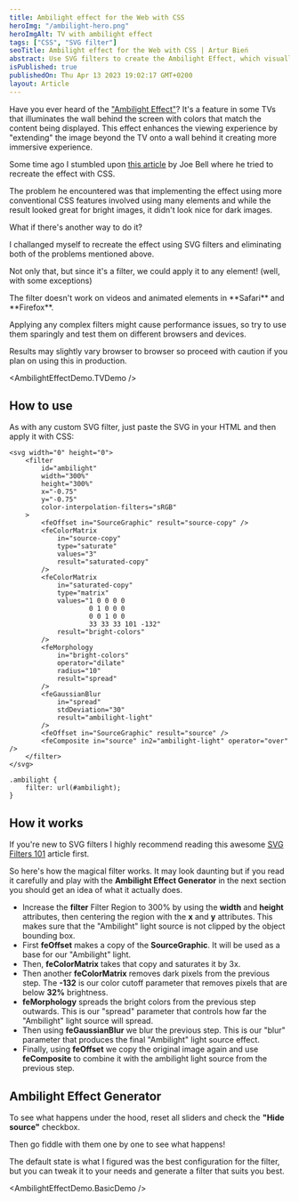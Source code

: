 ```yaml
---
title: Ambilight effect for the Web with CSS
heroImg: "/ambilight-hero.png"
heroImgAlt: TV with ambilight effect
tags: ["CSS", "SVG filter"]
seoTitle: Ambilight effect for the Web with CSS | Artur Bień
abstract: Use SVG filters to create the Ambilight Effect, which visually extends an element by illuminating area behind it.
isPublished: true
publishedOn: Thu Apr 13 2023 19:02:17 GMT+0200
layout: Article
---
```


Have you ever heard of the ["Ambilight Effect"](https://www.youtube.com/watch?v=FZE5I-GcVVM)?
It's a feature in some TVs that illuminates the wall behind the screen with
colors that match the content being displayed.
This effect enhances the viewing experience by "extending" the image beyond the
TV onto a wall behind it creating more immersive experience.

Some time ago I stumbled upon [this article](https://joebell.co.uk/craft/bias-lighting)
by Joe Bell where he tried to recreate the effect with CSS.

The problem he encountered was that implementing the effect using more
conventional CSS features involved using many elements and while
the result looked great for bright images, it didn't look nice for dark images.

What if there's another way to do it?

I challanged myself to recreate the effect using SVG filters
and eliminating both of the problems mentioned above.

Not only that, but since it's a filter, we could apply it to any element! (well, with some exceptions)

<Warning>
The filter doesn't work on videos and animated elements in **Safari** and **Firefox**.

Applying any complex filters might cause performance issues, so
try to use them sparingly and test them on different browsers and devices.

Results may slightly vary browser to browser so proceed with caution if you plan on using
this in production.

</Warning>

<AmbilightEffectDemo.TVDemo />

## How to use

As with any custom SVG filter, just paste the SVG in your HTML and then
apply it with CSS:

```
<svg width="0" height="0">
    <filter
        id="ambilight"
        width="300%"
        height="300%"
        x="-0.75"
        y="-0.75"
        color-interpolation-filters="sRGB"
    >
        <feOffset in="SourceGraphic" result="source-copy" />
        <feColorMatrix
            in="source-copy"
            type="saturate"
            values="3"
            result="saturated-copy"
        />
        <feColorMatrix
            in="saturated-copy"
            type="matrix"
            values="1 0 0 0 0
                    0 1 0 0 0
                    0 0 1 0 0
                    33 33 33 101 -132"
            result="bright-colors"
        />
        <feMorphology
            in="bright-colors"
            operator="dilate"
            radius="10"
            result="spread"
        />
        <feGaussianBlur
            in="spread"
            stdDeviation="30"
            result="ambilight-light"
        />
        <feOffset in="SourceGraphic" result="source" />
        <feComposite in="source" in2="ambilight-light" operator="over" />
    </filter>
</svg>
```

```
.ambilight {
    filter: url(#ambilight);
}
```

## How it works

If you're new to SVG filters I highly recommend reading this awesome
[SVG Filters 101](https://tympanus.net/codrops/2019/01/15/svg-filters-101/)
article first.

So here's how the magical filter works.
It may look daunting but if you read it carefully
and play with the **Ambilight Effect Generator** in the next section you should
get an idea of what it actually does.

- Increase the **filter** Filter Region to 300% by using the
  **width** and **height** attributes, then centering the region with the **x** and **y** attributes.
  This makes sure that the "Ambilight" light source is not clipped by the
  object bounding box.
- First **feOffset** makes a copy of the **SourceGraphic**.
  It will be used as a base for our "Ambilight" light.
- Then, **feColorMatrix** takes that copy and saturates it by 3x.
- Then another **feColorMatrix** removes dark pixels from the previous step.
  The **-132** is our color cutoff parameter that removes pixels that
  are below **32%** brightness.
- **feMorphology** spreads the bright colors from the previous step outwards.
  This is our "spread" parameter that controls how far the "Ambilight" light
  source will spread.
- Then using **feGaussianBlur** we blur the previous step. This is our "blur" parameter
  that produces the final "Ambilight" light source effect.
- Finally, using **feOffset** we copy the original image again and use **feComposite** to
  combine it with the ambilight light source from the previous step.

## Ambilight Effect Generator

To see what happens under the hood, reset all sliders and check the
**"Hide source"** checkbox.

Then go fiddle with them one by one to see what happens!

The default state is what I figured was the best configuration for the filter,
but you can tweak it to your needs and generate a filter that suits you best.

<AmbilightEffectDemo.BasicDemo />
